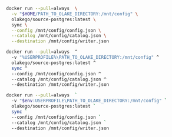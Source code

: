 
<Tabs groupId="docker">

<TabItem value="macos-linux" label="macOS / Linux" default>

```bash
docker run --pull=always  \
  -v "$HOME/PATH_TO_OLAKE_DIRECTORY:/mnt/config" \
  olakego/source-postgres:latest \
  sync \
  --config /mnt/config/config.json \
  --catalog /mnt/config/catalog.json \
  --destination /mnt/config/writer.json
```
</TabItem>

<TabItem value="cmd" label="CMD">

```bash
docker run --pull=always  ^
  -v "%USERPROFILE%\PATH_TO_OLAKE_DIRECTORY:/mnt/config" ^
  olakego/source-postgres:latest ^
  sync ^
  --config /mnt/config/config.json ^
  --catalog /mnt/config/catalog.json ^
  --destination /mnt/config/writer.json
```
</TabItem>

<TabItem value="powershell" label="Powershell">

```bash
docker run --pull=always  `
  -v "$env:USERPROFILE\PATH_TO_OLAKE_DIRECTORY:/mnt/config" `
  olakego/source-postgres:latest `
  sync `
  --config /mnt/config/config.json `
  --catalog /mnt/config/catalog.json `
  --destination /mnt/config/writer.json
```

</TabItem>
</Tabs>